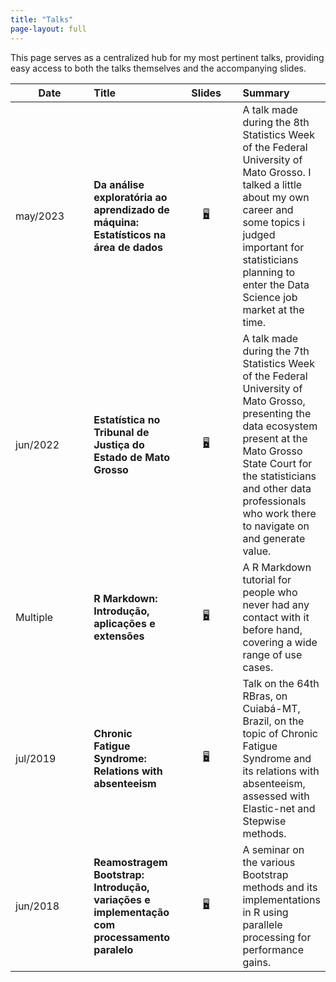 ```yaml
---
title: "Talks"
page-layout: full
---
```


This page serves as a centralized hub for my most pertinent talks, providing easy access to both the talks themselves and the accompanying slides.

::: column-screen-inset-right
| Date | Title | Slides | Summary |
|---------|:-----|:------:|:------|
| may/2023 | **Da análise exploratória ao aprendizado de máquina: Estatísticos na área de dados** |     [🖥️](/slides/stats-week-viii-2023/stats_career_on_ds_2023.pdf "Slides"){aria-label="Lab 2 slides"} | A talk made during the 8th Statistics Week of the Federal University of Mato Grosso. I talked a little about my own career and some topics i judged important for statisticians planning to enter the Data Science job market at the time. |
| jun/2022 | **Estatística no Tribunal de Justiça do Estado de Mato Grosso** |     [🖥️](/slides/stats-week-vii-2022/stats-at-tjmt.pdf "Slides"){aria-label="Lab 2 slides"} | A talk made during the 7th Statistics Week of the Federal University of Mato Grosso, presenting the data ecosystem present at the Mato Grosso State Court for the statisticians and other data professionals who work there to navigate on and generate value. |
| Multiple | **R Markdown: Introdução, aplicações e extensões** |     [🖥️](/slides/rmd-tutorial/rmarkdown-tutorial.html "Slides"){aria-label="Lab 2 slides"} | A R Markdown tutorial for people who never had any contact with it before hand, covering a wide range of use cases. |
| jul/2019 | **Chronic Fatigue Syndrome: Relations with absenteeism** | [🖥️](/slides/64rbras-2019/64rbras-cfs-absenteeism.html "Slides"){aria-label="Lab 2 slides"} |   Talk on the 64th RBras, on Cuiabá-MT, Brazil, on the topic of Chronic Fatigue Syndrome and its relations with absenteeism, assessed with Elastic-net and Stepwise methods.|
| jun/2018 | **Reamostragem Bootstrap: Introdução, variações e implementação com processamento paralelo** | [🖥️](/slides/bootstrap-variations-2019/bootstrap-variations-paralel.html "Slides"){aria-label="Lab 2 slides"} | A seminar on the various Bootstrap methods and its implementations in R using parallele processing for performance gains.|
:::


